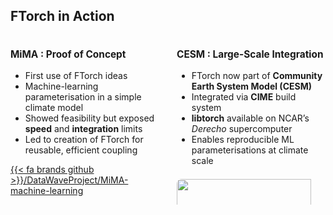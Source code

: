 ## FTorch in Action {.smaller auto-animate=true}

:::: {.columns style="gap: 2em;"}

::: {.column width="50%"}
::: {.fragment .semi-fade-out}
### MiMA : Proof of Concept {style="font-size: 1.1em;"}

- First use of FTorch ideas  
- Machine-learning parameterisation in a simple climate model  
- Showed feasibility but exposed **speed** and **integration** limits  
- Led to creation of FTorch for reusable, efficient coupling

[{{< fa brands github >}}/DataWaveProject/MiMA-machine-learning](https://github.com/DataWaveProject/MiMA-machine-learning)
:::
:::

::: {.column width="50%"}
::: {.fragment}
### CESM : Large-Scale Integration {style="font-size: 1.1em;"}

- FTorch now part of **Community Earth System Model (CESM)**  
- Integrated via **CIME** build system  
- **libtorch** available on NCAR’s *Derecho* supercomputer  
- Enables reproducible ML parameterisations at climate scale  

![](https://www.hpcwire.com/wp-content/uploads/2022/03/derecho-ncar-render.png){style="margin-top: 0.5em; border-radius: 8px;" width="95%"}
:::
:::
::::



<!-- ## MiMA - proof of concept {.smaller}

- The origins of FTorch
  - Emulation of existing parameterisation
  - Coupled to an atmospheric model using `forpy` in @espinosa2022machine^[Originally written in TensorFlow...]
  - Prohibitively slow and hard to implement
  - Asked for a faster, user-friendly implementation that can be used in future studies.

\

- Follow up paper using FTorch: *Uncertainty Quantification of a Machine Learning Subgrid-Scale Parameterization for Atmospheric Gravity Waves* [@mansfield2024uncertainty]
  - "Identical" offline networks have very different behaviours when deployed online.

::: aside
Model of an idealised Moist Atmosphere online at [{{< fa brands github >}}/DataWaveProject/MiMA-machine-learning](https://github.com/DataWaveProject/MiMA-machine-learning) -->

<!-- ## ICON {.smaller}

- Icosahedral Nonhydrostatic Weather and Climate Model
  - Developed by DKRZ (Deutsches Klimarechenzentrum)
  - Used by the DWD and Meteo-Swiss

::::{.columns}
:::{.column width=75%}
- *Interpretable multiscale Machine Learning-Based Parameterizations of Convection for ICON* [@heuer2023interpretable]^[Work without direct involvement of ICCS - success on 'ease of use' of FTorch]
  - Train U-Net convection scheme on high-res simulation
  - Deploy in ICON via FTorch coupling
  - Evaluate physical realism (causality) using SHAP values
  - Online stability improved when non-causal relations are eliminated from the net
:::
::::
![]( ./images/parameterisation/Heuer_SHAP.jpg ){.absolute top=45% right=0 width=27%}

![]( ./images/logos/ICON.png ){style="border-radius: 5%;" .absolute top=15% right=0 width=27%}

::: aside
Running on JUWELS at the Jülich Supercomputing Centre;
ICON Model is now available at [gitlab.dkrz.de/icon/icon-model](https://gitlab.dkrz.de/icon/icon-model)\
:::

## ICON {.smaller}

:::: {.columns}
::: {.column .v-center-container style="width: 100%; text-align: center;"}

![Slide from the [Cambridge Hybrid Modelling Workshop](https://cambridge-iccs.github.io/ml-coupling-workshop) courtesy of Julien Savre](./images/FTorch_ICON.jpg){width=70%}
:::
::::

<div style="position: relative; width: 600px; height: 400px;">
  <svg style="position: absolute; left: 0; top: 0; pointer-events: none;" width="600" height="400">
    <defs>
      <marker id="arrowhead" markerWidth="10" markerHeight="7" refX="10" refY="3.5" orient="auto">
        <polygon points="0 0, 10 3.5, 0 7" fill="red"/>
      </marker>
    </defs>
    <line x1="120" y1="350" x2="320" y2="150" stroke="red" stroke-width="4"
          marker-end="url(#arrowhead)" />
  </svg>
</div>
 -->

<!-- 
## CESM coupling {.smaller}

- The Community Earth System Model
- Part of [CMIP](https://wcrp-cmip.org/) (Coupled Model Intercomparison Project)
- Make it easy for users
  - FTorch integrated into the build system (CIME)
    - [{{< fa brands github >}}/Cambridge-ICCS/cime_je](https://github.com/Cambridge-ICCS/cime_je)
  - `libtorch` is included on the software stack on Derecho
    - Improves reproducibility

![]( https://www.hpcwire.com/wp-content/uploads/2022/03/derecho-ncar-render.png ){.absolute top=15% right=0% height=20%}

:::{.aside}
Work done with Will Chapman and Jim Edwards of NCAR.\
CIME with FTorch is available with instructions [{{< fa brands github >}}/Cambridge-ICCS/cime_je](https://github.com/Cambridge-ICCS/cime_je)
:::

:::{.attribution}
Derecho by NCAR
::: -->


<!-- ## Others {.smaller}

::::{.columns style="font-size: 90%;"}
:::{.column style="width: 45%"}
- To replace a BiCGStab bottleneck in the `GloSea6` Seasonal Forecasting model\
  [@park2025utilization].
- Bias correction of `CESM` through learning model biases compared to ERA5\
  [@chapman2025improving]
- Implementation of nonlinear interactions in the `WaveWatch III` model\
  [@ikuyajolu2025nlml].
- Stable embedding of a convection resolving parameterisation in `E3SM`\
  [@hu2025stable].
:::
:::{.column style="width: 5%;"}
:::
:::{.column style="width: 45%"}
- ClimSim Convection scheme in `ICON` for stable 20-year AMIP run\
  [@heuer2025beyond] (preprint)
- Review paper of hybrid modelling approaches\
  [@zheng2025machine] (preprint)
- Implementation of a new convection trigger in the `CAM` model.\
  Miller et al. In Preparation.
- Embedding of ML schemes for gravity waves in the `CAM` model.\
  ICCS & DataWave.
:::
:::: -->
